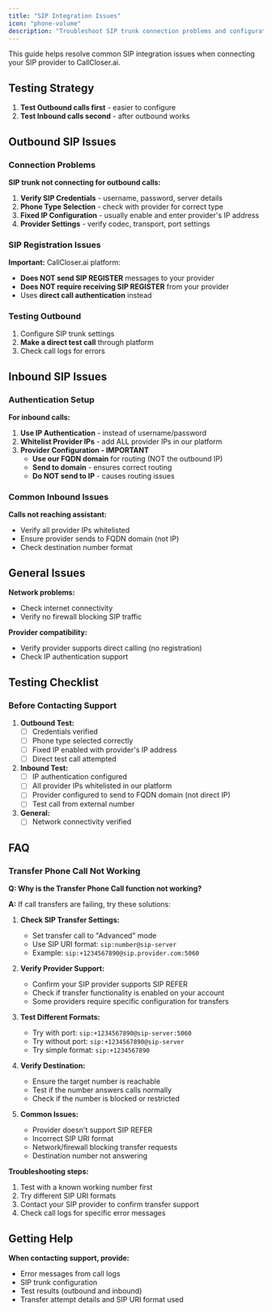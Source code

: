 ```yaml
---
title: "SIP Integration Issues"
icon: "phone-volume"
description: "Troubleshoot SIP trunk connection problems and configuration issues"
---
```


This guide helps resolve common SIP integration issues when connecting your SIP provider to CallCloser.ai.

## Testing Strategy

1. **Test Outbound calls first** - easier to configure
2. **Test Inbound calls second** - after outbound works

## Outbound SIP Issues

### Connection Problems

**SIP trunk not connecting for outbound calls:**

1. **Verify SIP Credentials** - username, password, server details
2. **Phone Type Selection** - check with provider for correct type
3. **Fixed IP Configuration** - usually enable and enter provider's IP address
4. **Provider Settings** - verify codec, transport, port settings

### SIP Registration Issues

**Important:** CallCloser.ai platform:
- **Does NOT send SIP REGISTER** messages to your provider
- **Does NOT require receiving SIP REGISTER** from your provider
- Uses **direct call authentication** instead

### Testing Outbound

1. Configure SIP trunk settings
2. **Make a direct test call** through platform
3. Check call logs for errors

## Inbound SIP Issues

### Authentication Setup

**For inbound calls:**

1. **Use IP Authentication** - instead of username/password
2. **Whitelist Provider IPs** - add ALL provider IPs in our platform
3. **Provider Configuration - IMPORTANT**
   - **Use our FQDN domain** for routing (NOT the outbound IP)
   - **Send to domain** - ensures correct routing
   - **Do NOT send to IP** - causes routing issues

### Common Inbound Issues

**Calls not reaching assistant:**
- Verify all provider IPs whitelisted
- Ensure provider sends to FQDN domain (not IP)
- Check destination number format

## General Issues

**Network problems:**
- Check internet connectivity
- Verify no firewall blocking SIP traffic

**Provider compatibility:**
- Verify provider supports direct calling (no registration)
- Check IP authentication support

## Testing Checklist

### Before Contacting Support

1. **Outbound Test:**
   - [ ] Credentials verified
   - [ ] Phone type selected correctly
   - [ ] Fixed IP enabled with provider's IP address
   - [ ] Direct test call attempted

2. **Inbound Test:**
   - [ ] IP authentication configured
   - [ ] All provider IPs whitelisted in our platform
   - [ ] Provider configured to send to FQDN domain (not direct IP)
   - [ ] Test call from external number

3. **General:**
   - [ ] Network connectivity verified

## FAQ

### Transfer Phone Call Not Working

**Q: Why is the Transfer Phone Call function not working?**

**A:** If call transfers are failing, try these solutions:

1. **Check SIP Transfer Settings:**
   - Set transfer call to "Advanced" mode
   - Use SIP URI format: `sip:number@sip-server`
   - Example: `sip:+1234567890@sip.provider.com:5060`

2. **Verify Provider Support:**
   - Confirm your SIP provider supports SIP REFER
   - Check if transfer functionality is enabled on your account
   - Some providers require specific configuration for transfers

3. **Test Different Formats:**
   - Try with port: `sip:+1234567890@sip-server:5060`
   - Try without port: `sip:+1234567890@sip-server`
   - Try simple format: `sip:+1234567890`

4. **Verify Destination:**
   - Ensure the target number is reachable
   - Test if the number answers calls normally
   - Check if the number is blocked or restricted

5. **Common Issues:**
   - Provider doesn't support SIP REFER
   - Incorrect SIP URI format
   - Network/firewall blocking transfer requests
   - Destination number not answering

**Troubleshooting steps:**
1. Test with a known working number first
2. Try different SIP URI formats
3. Contact your SIP provider to confirm transfer support
4. Check call logs for specific error messages

## Getting Help

**When contacting support, provide:**
- Error messages from call logs
- SIP trunk configuration
- Test results (outbound and inbound)
- Transfer attempt details and SIP URI format used